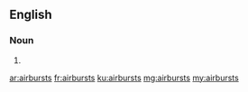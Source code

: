 ==English==

===Noun===
{{head|en}}
# {{plural of|airburst}}

[[ar:airbursts]]
[[fr:airbursts]]
[[ku:airbursts]]
[[mg:airbursts]]
[[my:airbursts]]